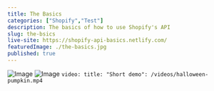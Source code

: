 ```yaml
---
title: The Basics
categories: ["Shopify","Test"]
description: The basics of how to use Shopify's API
slug: the-bsics
live-site: https://shopify-api-basics.netlify.com/
featuredImage: ./the-basics.jpg
published: true
---
```


![Image](./RAWS-Website.gif)
![Image](./the-basics.jpg)
`video: title: "Short demo": /videos/halloween-pumpkin.mp4`
